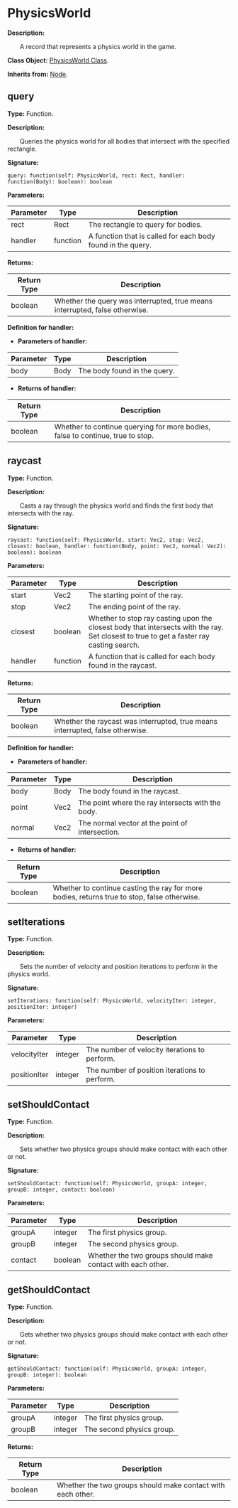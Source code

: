 # PhysicsWorld

**Description:**

&emsp;&emsp;A record that represents a physics world in the game.

**Class Object:** [PhysicsWorld Class](/docs/api/Class%20Object/PhysicsWorld).

**Inherits from:** [Node](/docs/api/Class/Node).

## query

**Type:** Function.

**Description:**

&emsp;&emsp;Queries the physics world for all bodies that intersect with the specified rectangle.

**Signature:**
```tl
query: function(self: PhysicsWorld, rect: Rect, handler: function(Body): boolean): boolean
```

**Parameters:**

| Parameter | Type | Description |
| --- | --- | --- |
| rect | Rect | The rectangle to query for bodies. |
| handler | function | A function that is called for each body found in the query. |

**Returns:**

| Return Type | Description |
| --- | --- |
| boolean | Whether the query was interrupted, true means interrupted, false otherwise. |

**Definition for handler:**


* **Parameters of handler:**

| Parameter | Type | Description |
| --- | --- | --- |
| body | Body | The body found in the query. |

* **Returns of handler:**

| Return Type | Description |
| --- | --- |
| boolean | Whether to continue querying for more bodies, false to continue, true to stop. |

## raycast

**Type:** Function.

**Description:**

&emsp;&emsp;Casts a ray through the physics world and finds the first body that intersects with the ray.

**Signature:**
```tl
raycast: function(self: PhysicsWorld, start: Vec2, stop: Vec2, closest: boolean, handler: function(Body, point: Vec2, normal: Vec2): boolean): boolean
```

**Parameters:**

| Parameter | Type | Description |
| --- | --- | --- |
| start | Vec2 | The starting point of the ray. |
| stop | Vec2 | The ending point of the ray. |
| closest | boolean | Whether to stop ray casting upon the closest body that intersects with the ray.<br/>Set closest to true to get a faster ray casting search. |
| handler | function | A function that is called for each body found in the raycast. |

**Returns:**

| Return Type | Description |
| --- | --- |
| boolean | Whether the raycast was interrupted, true means interrupted, false otherwise. |

**Definition for handler:**


* **Parameters of handler:**

| Parameter | Type | Description |
| --- | --- | --- |
| body | Body | The body found in the raycast. |
| point | Vec2 | The point where the ray intersects with the body. |
| normal | Vec2 | The normal vector at the point of intersection. |

* **Returns of handler:**

| Return Type | Description |
| --- | --- |
| boolean | Whether to continue casting the ray for more bodies, returns true to stop, false otherwise. |

## setIterations

**Type:** Function.

**Description:**

&emsp;&emsp;Sets the number of velocity and position iterations to perform in the physics world.

**Signature:**
```tl
setIterations: function(self: PhysicsWorld, velocityIter: integer, positionIter: integer)
```

**Parameters:**

| Parameter | Type | Description |
| --- | --- | --- |
| velocityIter | integer | The number of velocity iterations to perform. |
| positionIter | integer | The number of position iterations to perform. |

## setShouldContact

**Type:** Function.

**Description:**

&emsp;&emsp;Sets whether two physics groups should make contact with each other or not.

**Signature:**
```tl
setShouldContact: function(self: PhysicsWorld, groupA: integer, groupB: integer, contact: boolean)
```

**Parameters:**

| Parameter | Type | Description |
| --- | --- | --- |
| groupA | integer | The first physics group. |
| groupB | integer | The second physics group. |
| contact | boolean | Whether the two groups should make contact with each other. |

## getShouldContact

**Type:** Function.

**Description:**

&emsp;&emsp;Gets whether two physics groups should make contact with each other or not.

**Signature:**
```tl
getShouldContact: function(self: PhysicsWorld, groupA: integer, groupB: integer): boolean
```

**Parameters:**

| Parameter | Type | Description |
| --- | --- | --- |
| groupA | integer | The first physics group. |
| groupB | integer | The second physics group. |

**Returns:**

| Return Type | Description |
| --- | --- |
| boolean | Whether the two groups should make contact with each other. |
